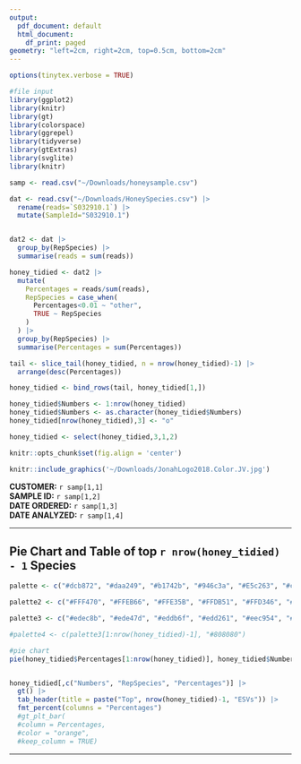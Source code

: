 ```yaml
---
output:
  pdf_document: default
  html_document:
    df_print: paged
geometry: "left=2cm, right=2cm, top=0.5cm, bottom=2cm"
---
```


```r
options(tinytex.verbose = TRUE)
```

```r
#file input
library(ggplot2)
library(knitr)
library(gt)
library(colorspace)
library(ggrepel)
library(tidyverse)
library(gtExtras)
library(svglite)
library(knitr)
```

```r
samp <- read.csv("~/Downloads/honeysample.csv")

dat <- read.csv("~/Downloads/HoneySpecies.csv") |>
  rename(reads=`S032910.1`) |>
  mutate(SampleId="S032910.1")


dat2 <- dat |>
  group_by(RepSpecies) |>
  summarise(reads = sum(reads))

honey_tidied <- dat2 |>
  mutate(
    Percentages = reads/sum(reads),
    RepSpecies = case_when(
      Percentages<0.01 ~ "other",
      TRUE ~ RepSpecies
    )
  ) |>
  group_by(RepSpecies) |>
  summarise(Percentages = sum(Percentages)) 

tail <- slice_tail(honey_tidied, n = nrow(honey_tidied)-1) |>
  arrange(desc(Percentages))

honey_tidied <- bind_rows(tail, honey_tidied[1,])

honey_tidied$Numbers <- 1:nrow(honey_tidied)
honey_tidied$Numbers <- as.character(honey_tidied$Numbers)
honey_tidied[nrow(honey_tidied),3] <- "o"

honey_tidied <- select(honey_tidied,3,1,2)
```

```r
knitr::opts_chunk$set(fig.align = 'center')
```

```r
knitr::include_graphics('~/Downloads/JonahLogo2018.Color.JV.jpg')
```

```{=tex}
\begin{center}
JONAH VENTURES LABORATORY

jonahventures.com

5485 Conestoga Ct STE 210, Boulder, CO 80301

785 409 1655
\end{center}
```

**CUSTOMER:** `r samp[1,1]`\
**SAMPLE ID:** `r samp[1,2]`\
**DATE ORDERED:** `r samp[1,3]`\
**DATE ANALYZED:** `r samp[1,4]`

------------------------------------------------------------------------

## Pie Chart and Table of top `r nrow(honey_tidied) - 1` Species

```r
palette <- c("#dcb872", "#daa249", "#b1742b", "#946c3a", "#E5c263", "#ceaf59", "#E3de8d", "#d8af35", "#B19248", "#E9d159", "#d2bd51", "#e5c37b", "#D8b035", "#d1be43", "#574424", "#855e1b", "#dbba58", "#d9c077", "#9c843b", "#967921", "#968944", "#857526", "#c9ac69", "#d4bc33", "#d9c58d")

palette2 <- c("#FFF470", "#FFEB66", "#FFE35B", "#FFDB51", "#FFD346", "#FFCC3B", "#FFC52E", "#FFBE20", "#FFB808", "#F9B200", "#F4AC00", "#EFA600", "#EAA100", "#E69C00", "#E29800", "#DE9400", "#DB9000", "#D88D00","#D58A00", "#D38700", "#D18500", "#D08300", "#CF8100", "#CF8000", "#CF7F00")

palette3 <- c("#edec8b", "#ede47d", "#eddb6f", "#edd261", "#eec954", "#efc047", "#f0b63a", "#f1ac2d", "#f3a220", "#f49712", "#dd8c0d", "#c68008", "#b07506", "#9c6a05", "#885e04", "#755304", "#624704", "#513c04", "#413102", "#534311", "#66551e", "#79692c", "#8c7d3b", "#a09249", "#b3a859", "#c6be69", "#dad57a", "#edec8b")

#palette4 <- c(palette3[1:nrow(honey_tidied)-1], "#808080")

#pie chart
pie(honey_tidied$Percentages[1:nrow(honey_tidied)], honey_tidied$Numbers, clockwise = T, col = palette3)


honey_tidied[,c("Numbers", "RepSpecies", "Percentages")] |> 
  gt() |>
  tab_header(title = paste("Top", nrow(honey_tidied)-1, "ESVs")) |>
  fmt_percent(columns = "Percentages")
  #gt_plt_bar(
  #column = Percentages,
  #color = "orange",
  #keep_column = TRUE)
```

------------------------------------------------------------------------

```{=tex}
\begin{center}
This is an official sample guaranteed by jonahventures

For any questions please contact info@jonahventures.com
\end{center}
```
